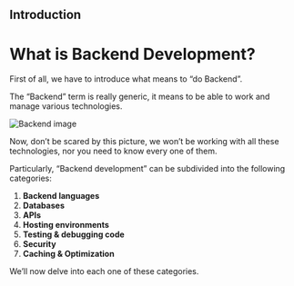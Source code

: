 ## Introduction

# What is Backend Development?

First of all, we have to introduce what means to “do Backend”.

The “Backend” term is really generic, it means to be able to work and manage various technologies.

![Backend image](./images/backend.jpg)

Now, don’t be scared by this picture, we won’t be working with all these technologies, nor you need to know every one of them.

Particularly, “Backend development” can be subdivided into the following categories:

1. **Backend languages**
2. **Databases**
3. **APIs**
4. **Hosting environments**
5. **Testing & debugging code**
6. **Security**
7. **Caching & Optimization**

We’ll now delve into each one of these categories.
